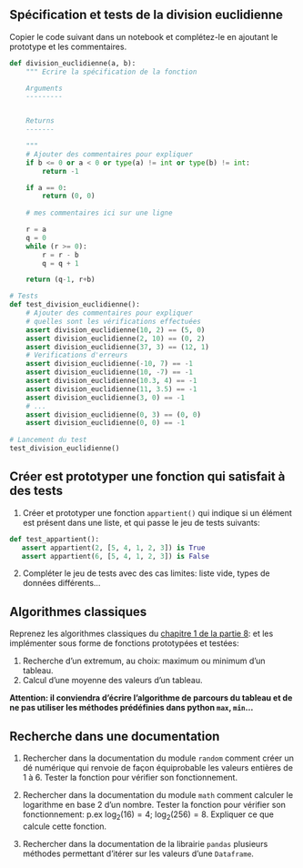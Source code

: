 ## Spécification et tests de la division euclidienne

Copier le code suivant dans un notebook et complétez-le en ajoutant le prototype et les
commentaires.

```python
def division_euclidienne(a, b):
    """ Ecrire la spécification de la fonction

    Arguments
    ---------


    Returns
    -------

    """
    # Ajouter des commentaires pour expliquer 
    if b <= 0 or a < 0 or type(a) != int or type(b) != int:
        return -1

    if a == 0:
        return (0, 0)
    
    # mes commentaires ici sur une ligne

    r = a
    q = 0
    while (r >= 0):
        r = r - b
        q = q + 1

    return (q-1, r+b)

# Tests
def test_division_euclidienne():
    # Ajouter des commentaires pour expliquer
    # quelles sont les vérifications effectuées
    assert division_euclidienne(10, 2) == (5, 0)
    assert division_euclidienne(2, 10) == (0, 2)
    assert division_euclidienne(37, 3) == (12, 1)
    # Verifications d'erreurs
    assert division_euclidienne(-10, 7) == -1
    assert division_euclidienne(10, -7) == -1
    assert division_euclidienne(10.3, 4) == -1
    assert division_euclidienne(11, 3.5) == -1
    assert division_euclidienne(3, 0) == -1
    # ...
    assert division_euclidienne(0, 3) == (0, 0)
    assert division_euclidienne(0, 0) == -1
    
# Lancement du test
test_division_euclidienne()

```

## Créer est prototyper une fonction qui satisfait à des tests

1. Créer et prototyper une fonction `appartient()` qui indique si un élément est présent dans une
 liste, et qui passe le jeu de tests suivants:

 ```python
 def test_appartient():
    assert appartient(2, [5, 4, 1, 2, 3]) is True
    assert appartient(6, [5, 4, 1, 2, 3]) is False
```

2. Compléter le jeu de tests avec des cas limites: liste vide, types de données différents...

## Algorithmes classiques

Reprenez les algorithmes classiques du [chapitre 1 de la partie 8](../../8-algorithmique/1-parcours-sequentiel-dun-tableau): et les implémenter sous forme de fonctions
prototypées et testées:

1. Recherche d'un extremum, au choix: maximum ou minimum d'un tableau.
2. Calcul d'une moyenne des valeurs d'un tableau.

**Attention: il conviendra d'écrire l'algorithme de parcours du tableau et de ne pas utiliser les
méthodes prédéfinies dans python `max`, `min`...**

## Recherche dans une documentation

1. Rechercher dans la documentation du module `random` comment créer un dé numérique qui renvoie de
   façon équiprobable les valeurs entières de 1 à 6. Tester la fonction pour vérifier son
   fonctionnement.

2. Rechercher dans la documentation du module `math` comment calculer le logarithme en base 2 d'un
   nombre. Tester la fonction pour vérifier son fonctionnement: p.ex $\log_2(16) = 4$; $\log_2(256)
   = 8$. Expliquer ce que calcule cette fonction.

3. Rechercher dans la documentation de la librairie `pandas` plusieurs méthodes permettant d'itérer
   sur les valeurs d'une `Dataframe`.

